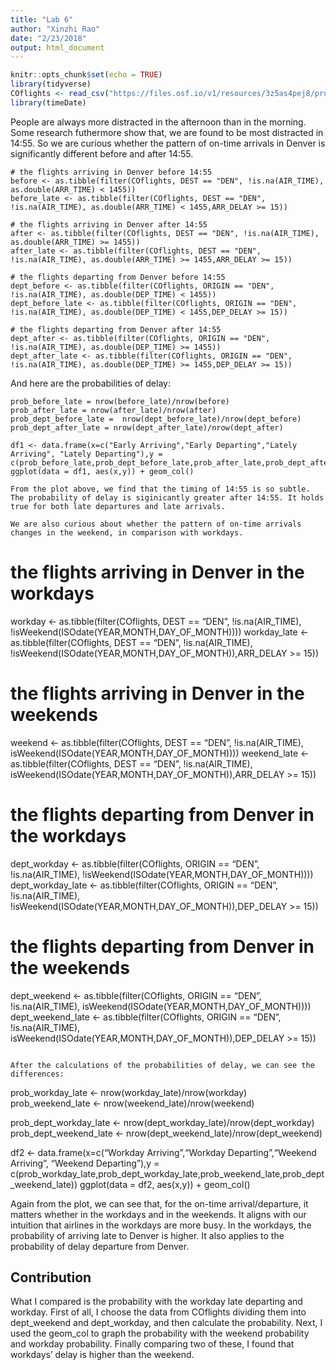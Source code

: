```yaml
---
title: "Lab 6"
author: "Xinzhi Rao"
date: "2/23/2018"
output: html_document
---
```


```r
knitr::opts_chunk$set(echo = TRUE)
library(tidyverse)
COflights <- read_csv("https://files.osf.io/v1/resources/3z5as4pej8/providers/osfstorage/5a8ca28f57103100104584db")
library(timeDate)
```

People are always more distracted in the afternoon than in the morning. Some research futhermore show that, we are found to be most distracted in 14:55. So we are curious whether the pattern of on-time arrivals in Denver is significantly different before and after 14:55.

```
# the flights arriving in Denver before 14:55
before <- as.tibble(filter(COflights, DEST == "DEN", !is.na(AIR_TIME), as.double(ARR_TIME) < 1455))
before_late <- as.tibble(filter(COflights, DEST == "DEN", !is.na(AIR_TIME), as.double(ARR_TIME) < 1455,ARR_DELAY >= 15))

# the flights arriving in Denver after 14:55
after <- as.tibble(filter(COflights, DEST == "DEN", !is.na(AIR_TIME), as.double(ARR_TIME) >= 1455))
after_late <- as.tibble(filter(COflights, DEST == "DEN", !is.na(AIR_TIME), as.double(ARR_TIME) >= 1455,ARR_DELAY >= 15))

# the flights departing from Denver before 14:55
dept_before <- as.tibble(filter(COflights, ORIGIN == "DEN", !is.na(AIR_TIME), as.double(DEP_TIME) < 1455))
dept_before_late <- as.tibble(filter(COflights, ORIGIN == "DEN", !is.na(AIR_TIME), as.double(DEP_TIME) < 1455,DEP_DELAY >= 15))

# the flights departing from Denver after 14:55
dept_after <- as.tibble(filter(COflights, ORIGIN == "DEN", !is.na(AIR_TIME), as.double(DEP_TIME) >= 1455))
dept_after_late <- as.tibble(filter(COflights, ORIGIN == "DEN", !is.na(AIR_TIME), as.double(DEP_TIME) >= 1455,DEP_DELAY >= 15))
```

And here are the probabilities of delay:

```
prob_before_late = nrow(before_late)/nrow(before)
prob_after_late = nrow(after_late)/nrow(after)
prob_dept_before_late =  nrow(dept_before_late)/nrow(dept_before)
prob_dept_after_late = nrow(dept_after_late)/nrow(dept_after)

df1 <- data.frame(x=c("Early Arriving","Early Departing","Lately Arriving", "Lately Departing"),y = c(prob_before_late,prob_dept_before_late,prob_after_late,prob_dept_after_late))
ggplot(data = df1, aes(x,y)) + geom_col()

From the plot above, we find that the timing of 14:55 is so subtle. The probability of delay is siginicantly greater after 14:55. It holds true for both late departures and late arrivals.

We are also curious about whether the pattern of on-time arrivals changes in the weekend, in comparison with workdays.

```
# the flights arriving in Denver in the workdays
workday <- as.tibble(filter(COflights, DEST == "DEN", !is.na(AIR_TIME), !isWeekend(ISOdate(YEAR,MONTH,DAY_OF_MONTH))))
workday_late <- as.tibble(filter(COflights, DEST == "DEN", !is.na(AIR_TIME), !isWeekend(ISOdate(YEAR,MONTH,DAY_OF_MONTH)),ARR_DELAY >= 15))

# the flights arriving in Denver in the weekends
weekend <- as.tibble(filter(COflights, DEST == "DEN", !is.na(AIR_TIME), isWeekend(ISOdate(YEAR,MONTH,DAY_OF_MONTH))))
weekend_late <- as.tibble(filter(COflights, DEST == "DEN", !is.na(AIR_TIME), isWeekend(ISOdate(YEAR,MONTH,DAY_OF_MONTH)),ARR_DELAY >= 15))

# the flights departing from Denver in the workdays
dept_workday <- as.tibble(filter(COflights, ORIGIN == "DEN", !is.na(AIR_TIME), !isWeekend(ISOdate(YEAR,MONTH,DAY_OF_MONTH))))
dept_workday_late <- as.tibble(filter(COflights, ORIGIN == "DEN", !is.na(AIR_TIME), !isWeekend(ISOdate(YEAR,MONTH,DAY_OF_MONTH)),DEP_DELAY >= 15))

# the flights departing from Denver in the weekends
dept_weekend <- as.tibble(filter(COflights, ORIGIN == "DEN", !is.na(AIR_TIME), isWeekend(ISOdate(YEAR,MONTH,DAY_OF_MONTH))))
dept_weekend_late <- as.tibble(filter(COflights, ORIGIN == "DEN", !is.na(AIR_TIME), isWeekend(ISOdate(YEAR,MONTH,DAY_OF_MONTH)),DEP_DELAY >= 15))
```

After the calculations of the probabilities of delay, we can see the differences:

```
prob_workday_late <- nrow(workday_late)/nrow(workday)
prob_weekend_late <- nrow(weekend_late)/nrow(weekend)

prob_dept_workday_late <- nrow(dept_workday_late)/nrow(dept_workday)
prob_dept_weekend_late <- nrow(dept_weekend_late)/nrow(dept_weekend)

df2 <- data.frame(x=c("Workday Arriving","Workday Departing","Weekend Arriving", "Weekend Departing"),y = c(prob_workday_late,prob_dept_workday_late,prob_weekend_late,prob_dept_weekend_late))
ggplot(data = df2, aes(x,y)) + geom_col()

Again from the plot, we can see that, for the on-time arrival/departure, it matters whether in the workdays and in the weekends. It aligns with our intuition that airlines in the workdays are more busy. In the workdays, the probability of arriving late to Denver is higher. It also applies to the probability of delay departure from Denver.

## Contribution

What I compared is the probability with the workday late departing and workday. First of all, I choose the data from COflights dividing them into dept_weekend and dept_workday, and then calculate the probability. Next, I used the geom_col to graph the probability with the weekend probability and workday probability. Finally comparing two of these, I found that workdays' delay is higher than the weekend.